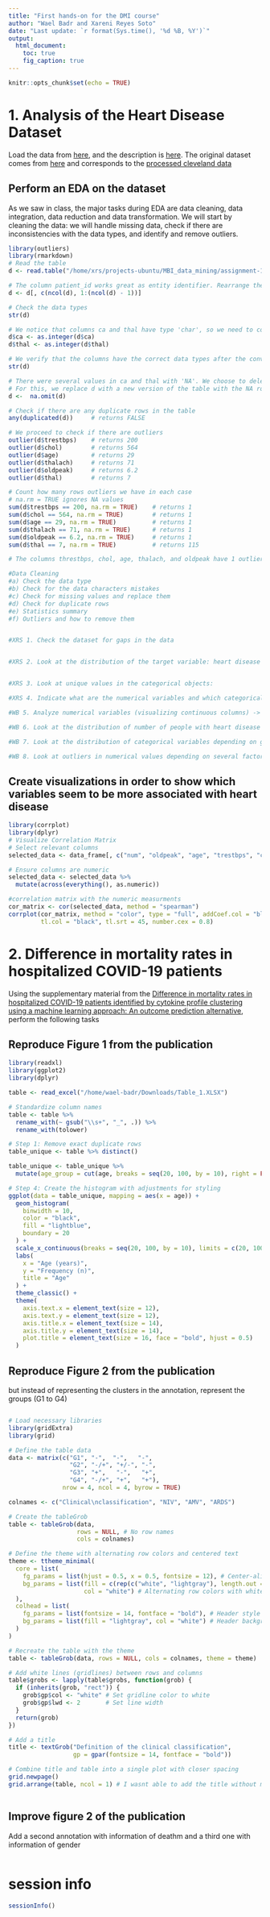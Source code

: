 ```yaml
---
title: "First hands-on for the DMI course"
author: "Wael Badr and Xareni Reyes Soto"
date: "Last update: `r format(Sys.time(), '%d %B, %Y')`"      
output:
  html_document:
    toc: true
    fig_caption: true
---
```


```r
knitr::opts_chunk$set(echo = TRUE)
```


# 1. Analysis of the Heart Disease Dataset 
Load the data from
[here](https://raw.githubusercontent.com/jpinero/DMI_2021/main/datasets/heart_disease_dataset.csv), and the description is [here](https://raw.githubusercontent.com/jpinero/DMI_2021/main/datasets/heart_disease_description.txt). 
The original dataset comes from [here](https://archive.ics.uci.edu/ml/datasets/Heart+Disease) and corresponds to the [processed cleveland data](https://archive.ics.uci.edu/ml/machine-learning-databases/heart-disease/processed.cleveland.data)

## Perform an EDA on the dataset

As we saw in class, the major tasks during EDA are data cleaning, data integration, data reduction and data transformation. We will start by cleaning the data: we will handle missing data, check if there are inconsistencies with the data types, and identify and remove outliers.


```r
library(outliers)
library(rmarkdown)
# Read the table
d <- read.table("/home/xrs/projects-ubuntu/MBI_data_mining/assignment-1-xreyesso/data/heart_disease_dataset.csv", header=TRUE, sep=" ")

# The column patient_id works great as entity identifier. Rearrange the data so that this column is now the first
d <- d[, c(ncol(d), 1:(ncol(d) - 1))]

# Check the data types
str(d)

# We notice that columns ca and thal have type 'char', so we need to convert them to integers for further processing and visualization
d$ca <- as.integer(d$ca) 
d$thal <- as.integer(d$thal)

# We verify that the columns have the correct data types after the conversion
str(d)

# There were several values in ca and thal with 'NA'. We choose to delete them
# For this, we replace d with a new version of the table with the NA rows removed
d <-  na.omit(d)

# Check if there are any duplicate rows in the table
any(duplicated(d))     # returns FALSE

# We proceed to check if there are outliers
outlier(d$trestbps)    # returns 200
outlier(d$chol)        # returns 564
outlier(d$age)         # returns 29
outlier(d$thalach)     # returns 71
outlier(d$oldpeak)     # returns 6.2
outlier(d$thal)        # returns 7

# Count how many rows outliers we have in each case
# na.rm = TRUE ignores NA values
sum(d$trestbps == 200, na.rm = TRUE)    # returns 1
sum(d$chol == 564, na.rm = TRUE)        # returns 1
sum(d$age == 29, na.rm = TRUE)          # returns 1
sum(d$thalach == 71, na.rm = TRUE)      # returns 1 
sum(d$oldpeak == 6.2, na.rm = TRUE)     # returns 1
sum(d$thal == 7, na.rm = TRUE)          # returns 115

# The columns threstbps, chol, age, thalach, and oldpeak have 1 outlier. This is different from thal, for which 7 appears 115 times, we cannot remove these rows

#Data Cleaning
#a) Check the data type
#b) Check for the data characters mistakes
#c) Check for missing values and replace them
#d) Check for duplicate rows
#e) Statistics summary
#f) Outliers and how to remove them


#XRS 1. Check the dataset for gaps in the data


#XRS 2. Look at the distribution of the target variable: heart disease


#XRS 3. Look at unique values in the categorical objects:

#XRS 4. Indicate what are the numerical variables and which categorical

#WB 5. Analyze numerical variables (visualizing continuous columns) -> plot them -> does any of them seem to have a normal distribution?

#WB 6. Look at the distribution of number of people with heart disease from various factors

#WB 7. Look at the distribution of categorical variables depending on gender

#WB 8. Look at outliers in numerical values depending on several factors ---> from all the graphs presented, it can be concluded that e.g. "alcohol consumption and smoking are not the main factors in heart disease"


```


## Create visualizations in order to show which variables seem to be more associated with heart disease

```r

library(corrplot)
library(dplyr) 
# Visualize Correlation Matrix
# Select relevant columns
selected_data <- data_frame[, c("num", "oldpeak", "age", "trestbps", "chol", "thalach")]

# Ensure columns are numeric
selected_data <- selected_data %>%
  mutate(across(everything(), as.numeric))

#correlation matrix with the numeric measurments 
cor_matrix <- cor(selected_data, method = "spearman")
corrplot(cor_matrix, method = "color", type = "full", addCoef.col = "black",
         tl.col = "black", tl.srt = 45, number.cex = 0.8)

```


# 2. Difference in mortality rates in hospitalized COVID-19 patients 
Using the supplementary material from the [Difference in mortality rates in hospitalized COVID-19 patients identified by cytokine profile clustering using a machine learning approach: An outcome prediction alternative](https://www.frontiersin.org/articles/10.3389/fmed.2022.987182/full), perform the following tasks

## Reproduce Figure 1 from the publication

```r
library(readxl)
library(ggplot2)
library(dplyr)

table <- read_excel("/home/wael-badr/Downloads/Table_1.XLSX") 

# Standardize column names
table <- table %>%
  rename_with(~ gsub("\\s+", "_", .)) %>%
  rename_with(tolower)

# Step 1: Remove exact duplicate rows
table_unique <- table %>% distinct()

table_unique <- table_unique %>%
  mutate(age_group = cut(age, breaks = seq(20, 100, by = 10), right = FALSE, include.lowest = TRUE))

# Step 4: Create the histogram with adjustments for styling
ggplot(data = table_unique, mapping = aes(x = age)) +
  geom_histogram(
    binwidth = 10, 
    color = "black", 
    fill = "lightblue", 
    boundary = 20
  ) +
  scale_x_continuous(breaks = seq(20, 100, by = 10), limits = c(20, 100)) +
  labs(
    x = "Age (years)", 
    y = "Frequency (n)", 
    title = "Age"
  ) +
  theme_classic() +
  theme(
    axis.text.x = element_text(size = 12),
    axis.text.y = element_text(size = 12),
    axis.title.x = element_text(size = 14),
    axis.title.y = element_text(size = 14),
    plot.title = element_text(size = 16, face = "bold", hjust = 0.5)
  )
```


## Reproduce Figure 2 from the publication
but instead of representing the clusters in the annotation, represent the groups (G1 to G4)

```r
```


```r
# Load necessary libraries
library(gridExtra)
library(grid)

# Define the table data
data <- matrix(c("G1", "-",  "-",   "-",
                 "G2", "-/+", "+/-", "-",
                 "G3", "+",   "-",   "+",
                 "G4", "-/+", "+",   "+"),
               nrow = 4, ncol = 4, byrow = TRUE)

colnames <- c("Clinical\nclassification", "NIV", "AMV", "ARDS")

# Create the tableGrob
table <- tableGrob(data,
                   rows = NULL, # No row names
                   cols = colnames)

# Define the theme with alternating row colors and centered text
theme <- ttheme_minimal(
  core = list(
    fg_params = list(hjust = 0.5, x = 0.5, fontsize = 12), # Center-align and font size
    bg_params = list(fill = c(rep(c("white", "lightgray"), length.out = nrow(data))), 
                     col = "white") # Alternating row colors with white gridlines
  ),
  colhead = list(
    fg_params = list(fontsize = 14, fontface = "bold"), # Header style
    bg_params = list(fill = "lightgray", col = "white") # Header background
  )
)

# Recreate the table with the theme
table <- tableGrob(data, rows = NULL, cols = colnames, theme = theme)

# Add white lines (gridlines) between rows and columns
table$grobs <- lapply(table$grobs, function(grob) {
  if (inherits(grob, "rect")) {
    grob$gp$col <- "white" # Set gridline color to white
    grob$gp$lwd <- 2       # Set line width
  }
  return(grob)
})

# Add a title
title <- textGrob("Definition of the clinical classification",
                  gp = gpar(fontsize = 14, fontface = "bold"))

# Combine title and table into a single plot with closer spacing
grid.newpage()
grid.arrange(table, ncol = 1) # I wasnt able to add the title without messing up the figure
```


```r
```

## Improve figure 2 of the publication
Add a second annotation with information of deathm and a third one with information of gender

```r

```


# session info {.unnumbered}

```r
sessionInfo()
```
